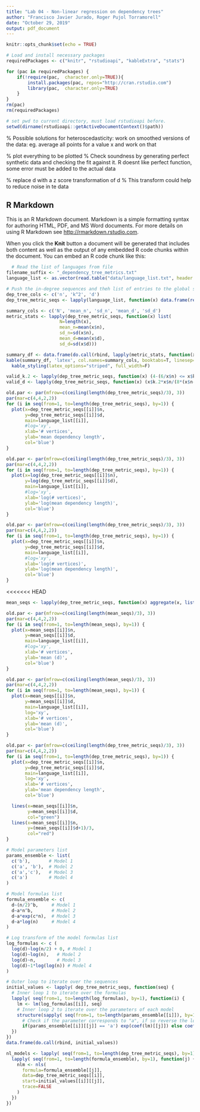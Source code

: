 ```yaml
---
title: "Lab 04 - Non-linear regression on dependency trees"
author: "Francisco Javier Jurado, Roger Pujol Torramorell"
date: "October 29, 2019"
output: pdf_document
---
```


```r
knitr::opts_chunk$set(echo = TRUE)
```

```r
# Load and install necessary packages
requiredPackages <- c("knitr", "rstudioapi", "kableExtra", "stats")

for (pac in requiredPackages) {
    if(!require(pac,  character.only=TRUE)){
        install.packages(pac, repos="http://cran.rstudio.com")
        library(pac,  character.only=TRUE)
    }
}
rm(pac)
rm(requiredPackages)

# set pwd to current directory, must load rstudioapi before.
setwd(dirname(rstudioapi::getActiveDocumentContext()$path))
```

% Possible solutions for heteroscedasticity: work on smoothed versions of the data: eg. average all points for a value x and work on that

% plot everything to be plotted
% Check soundness by generating perfect synthetic data and checking the fit against it. R doesnt like perfect function, some error must be added to the actual data

% replace d with a z score transformation of d
% This transform could help to reduce noise in te data

## R Markdown

This is an R Markdown document. Markdown is a simple formatting syntax for authoring HTML, PDF, and MS Word documents. For more details on using R Markdown see <http://rmarkdown.rstudio.com>.

When you click the **Knit** button a document will be generated that includes both content as well as the output of any embedded R code chunks within the document. You can embed an R code chunk like this:

```r
  # Read the list of languages from file
filename_suffix <- "_dependency_tree_metrics.txt"
language_list <- as.vector(read.table("data/language_list.txt", header = FALSE)$V1)

# Push the in-degree sequences and theh list of entries to the global scope
dep_tree_cols <- c('n', 'k^2', 'd')
dep_tree_metric_seqs <- lapply(language_list, function(x) data.frame(read.table(paste("data/", x, filename_suffix, sep=''), header = FALSE, col.names=dep_tree_cols)))
```

```r
summary_cols <- c('N', 'mean_n', 'sd_n', 'mean_d', 'sd_d')
metric_stats <- lapply(dep_tree_metric_seqs, function(x) list(
                    N=length(x),
                    mean_n=mean(x$n),
                    sd_n=sd(x$n),
                    mean_d=mean(x$d),
                    sd_d=sd(x$d)))

summary_df <- data.frame(do.call(rbind, lapply(metric_stats, function(x) c(x$N, x$mean_n, x$sd_n, x$mean_d, x$sd_d))), row.names=language_list)
kable(summary_df, 'latex', col.names=summary_cols, booktabs=T, linesep='', align='c', digits=4) %>%
  kable_styling(latex_options="striped", full_width=F)
```

```r
valid_k.2 <- lapply(dep_tree_metric_seqs, function(x) (4-(6/x$n) <= x$k.2) & (x$k.2 <= x$n-1))
valid_d <- lapply(dep_tree_metric_seqs, function(x) (x$k.2*x$n/(8*(x$n-1)) + 1/2 <= x$d) & (x$d <= x$n-1))
```

```r
old.par <- par(mfrow=c(ceiling(length(dep_tree_metric_seqs)/3), 3))
par(mar=c(4,4,2,2))
for (i in seq(from=1, to=length(dep_tree_metric_seqs), by=1)) {
  plot(x=dep_tree_metric_seqs[[i]]$n,
       y=dep_tree_metric_seqs[[i]]$d,
       main=language_list[[i]],
       #log='xy',
       xlab='# vertices',
       ylab='mean dependency length',
       col='blue')
}
```

```r
old.par <- par(mfrow=c(ceiling(length(dep_tree_metric_seqs)/3), 3))
par(mar=c(4,4,2,2))
for (i in seq(from=1, to=length(dep_tree_metric_seqs), by=1)) {
  plot(x=log(dep_tree_metric_seqs[[i]]$n),
       y=log(dep_tree_metric_seqs[[i]]$d),
       main=language_list[[i]],
       #log='xy',
       xlab='log(# vertices)',
       ylab='log(mean dependency length)',
       col='blue')
}
```

```r
old.par <- par(mfrow=c(ceiling(length(dep_tree_metric_seqs)/3), 3))
par(mar=c(4,4,2,2))
for (i in seq(from=1, to=length(dep_tree_metric_seqs), by=1)) {
  plot(x=dep_tree_metric_seqs[[i]]$n,
       y=dep_tree_metric_seqs[[i]]$d,
       main=language_list[[i]],
       #log='xy',
       xlab='log(# vertices)',
       ylab='log(mean dependency length)',
       col='blue')
}
```
<<<<<<< HEAD

```r
mean_seqs <- lapply(dep_tree_metric_seqs, function(x) aggregate(x, list(x$n), mean))
```

```r
old.par <- par(mfrow=c(ceiling(length(mean_seqs)/3), 3))
par(mar=c(4,4,2,2))
for (i in seq(from=1, to=length(mean_seqs), by=1)) {
  plot(x=mean_seqs[[i]]$n,
       y=mean_seqs[[i]]$d,
       main=language_list[[i]],
       #log='xy',
       xlab='# vertices',
       ylab='mean (d)',
       col='blue')
}
```

```r
old.par <- par(mfrow=c(ceiling(length(mean_seqs)/3), 3))
par(mar=c(4,4,2,2))
for (i in seq(from=1, to=length(mean_seqs), by=1)) {
  plot(x=mean_seqs[[i]]$n,
       y=mean_seqs[[i]]$d,
       main=language_list[[i]],
       log='xy',
       xlab='# vertices',
       ylab='mean (d)',
       col='blue')
}
```

```r
old.par <- par(mfrow=c(ceiling(length(dep_tree_metric_seqs)/3), 3))
par(mar=c(4,4,2,2))
for (i in seq(from=1, to=length(dep_tree_metric_seqs), by=1)) {
  plot(x=dep_tree_metric_seqs[[i]]$n,
       y=dep_tree_metric_seqs[[i]]$d,
       main=language_list[[i]],
       log='xy',
       xlab='# vertices',
       ylab='mean dependency length',
       col='blue')

  lines(x=mean_seqs[[i]]$n,
        y=mean_seqs[[i]]$d,
        col="green")
  lines(x=mean_seqs[[i]]$n,
        y=(mean_seqs[[i]]$d+1)/3,
        col="red")
}
```

```r

# Model parameters list
params_ensemble <- list(
  c('b'),       # Model 1
  c('a', 'b'),  # Model 2
  c('a','c'),   # Model 3
  c('a')        # Model 4
)

# Model formulas list
formula_ensemble <- c(
  d~(n/2)^b,     # Model 1
  d~a*n^b,       # Model 2
  d~a*exp(c*n),  # Model 3
  d~a*log(n)     # Model 4
)

# Log transform of the model formulas list
log_formulas <- c (
  log(d)~log(n/2) + 0, # Model 1
  log(d)~log(n),   # Model 2
  log(d)~n,        # Model 3
  log(d)~1*log(log(n)) # Model 4
)
```

```r
# Outer loop to iterate over the sequences
initial_values <- lapply( dep_tree_metric_seqs, function(seq) {
  # Inner loop 1 to iterate over the formulas
  lapply( seq(from=1, to=length(log_formulas), by=1), function(i) {
    lm <- lm(log_formulas[[i]], seq)
    # Inner loop 2 to iterate over the parameters of each model
    structure(sapply( seq(from=1, to=length(params_ensemble[[i]]), by=1), function(j)
      # Check if the parameter corresponds to "a", if so reverse the log transform by exponentiating it
      if(params_ensemble[[i]][[j]] == 'a') exp(coef(lm)[[j]]) else coef(lm)[[j]]), names=params_ensemble[[i]])
  })
})
data.frame(do.call(rbind, initial_values))
```

```r
nl_models <- lapply( seq(from=1, to=length(dep_tree_metric_seqs), by=1), function(i) {
  lapply( seq(from=1, to=length(formula_ensemble), by=1), function(j) {
    nlm <- nls(
      formula=formula_ensemble[[j]],
      data=dep_tree_metric_seqs[[i]],
      start=initial_values[[i]][[j]],
      trace=FALSE
    )
  })
})
```

